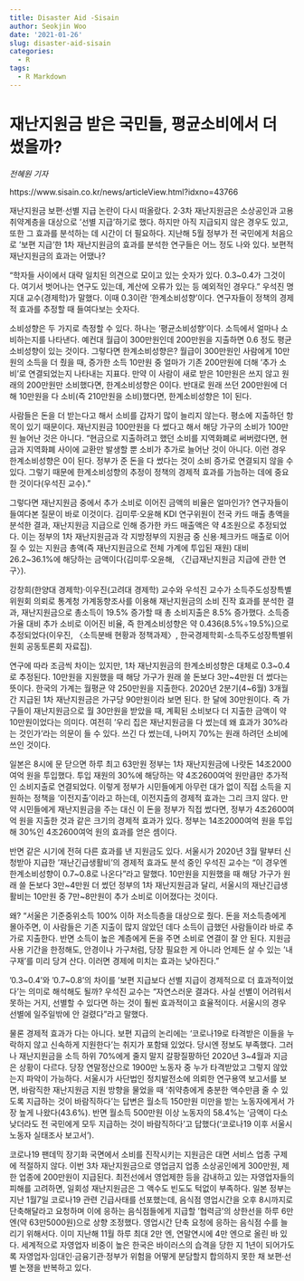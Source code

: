```yaml
---
title: Disaster Aid -Sisain
author: Seokjin Woo
date: '2021-01-26'
slug: disaster-aid-sisain
categories:
  - R
tags:
  - R Markdown
---
```


# 재난지원금 받은 국민들, 평균소비에서 더 썼을까?

*전혜원 기자*

https://www.sisain.co.kr/news/articleView.html?idxno=43766

재난지원금 보편·선별 지급 논란이 다시 떠올랐다. 2·3차 재난지원금은 소상공인과 고용 취약계층을 대상으로 ‘선별 지급’하기로 했다. 하지만 아직 지급되지 않은 경우도 있고, 또한 그 효과를 분석하는 데 시간이 더 필요하다. 지난해 5월 정부가 전 국민에게 처음으로 ‘보편 지급’한 1차 재난지원금의 효과를 분석한 연구들은 어느 정도 나와 있다. 보편적 재난지원금의 효과는 어땠나?


“학자들 사이에서 대략 일치된 의견으로 모이고 있는 숫자가 있다. 0.3~0.4가 그것이다. 여기서 벗어나는 연구도 있는데, 계산에 오류가 있는 등 예외적인 경우다.” 우석진 명지대 교수(경제학)가 말했다. 이때 0.3이란 ‘한계소비성향’이다. 연구자들이 정책의 경제적 효과를 추정할 때 들여다보는 숫자다.

소비성향은 두 가지로 측정할 수 있다. 하나는 ‘평균소비성향’이다. 소득에서 얼마나 소비하는지를 나타낸다. 예컨대 월급이 300만원인데 200만원을 지출하면 0.6 정도 평균소비성향이 있는 것이다. 그렇다면 한계소비성향은? 월급이 300만원인 사람에게 10만원의 소득을 더 줬을 때, 증가한 소득 10만원 중 얼마가 기존 200만원에 더해 ‘추가 소비’로 연결되었는지 나타내는 지표다. 만약 이 사람이 새로 받은 10만원은 쓰지 않고 원래의 200만원만 소비했다면, 한계소비성향은 0이다. 반대로 원래 쓰던 200만원에 더해 10만원을 다 소비(즉 210만원을 소비)했다면, 한계소비성향은 1이 된다.

사람들은 돈을 더 받는다고 해서 소비를 갑자기 많이 늘리지 않는다. 평소에 지출하던 항목이 있기 때문이다. 재난지원금 100만원을 다 썼다고 해서 해당 가구의 소비가 100만원 늘어난 것은 아니다. “현금으로 지출하려고 했던 소비를 지역화폐로 써버렸다면, 현금과 지역화폐 사이에 교환만 발생할 뿐 소비가 추가로 늘어난 것이 아니다. 이런 경우 한계소비성향은 0이 된다. 정부가 준 돈을 다 썼다는 것이 소비 증가로 연결되지 않을 수 있다. 그렇기 때문에 한계소비성향의 추정이 정책의 경제적 효과를 가늠하는 데에 중요한 것이다(우석진 교수).”

그렇다면 재난지원금 중에서 추가 소비로 이어진 금액의 비율은 얼마인가? 연구자들이 들여다본 질문이 바로 이것이다. 김미루·오윤해 KDI 연구위원이 전국 카드 매출 총액을 분석한 결과, 재난지원금 지급으로 인해 증가한 카드 매출액은 약 4조원으로 추정되었다. 이는 정부의 1차 재난지원금과 각 지방정부의 지원금 중 신용·체크카드 매출로 이어질 수 있는 지원금 총액(즉 재난지원금으로 전체 가계에 투입된 재원) 대비 26.2~36.1%에 해당하는 금액이다(김미루·오윤해, 〈긴급재난지원금 지급에 관한 연구〉).

강창희(한양대 경제학)·이우진(고려대 경제학) 교수와 우석진 교수가 소득주도성장특별위원회 의뢰로 통계청 가계동향조사를 이용해 재난지원금의 소비 진작 효과를 분석한 결과, 재난지원금으로 총소득이 19.5% 증가할 때 총 소비지출은 8.5% 증가했다. 소득증가율 대비 추가 소비로 이어진 비율, 즉 한계소비성향은 약 0.436(8.5%÷19.5%)으로 추정되었다(이우진, 〈소득분배 현황과 정책과제〉, 한국경제학회-소득주도성장특별위원회 공동토론회 자료집).

연구에 따라 조금씩 차이는 있지만, 1차 재난지원금의 한계소비성향은 대체로 0.3~0.4로 추정된다. 10만원을 지원했을 때 해당 가구가 원래 쓸 돈보다 3만~4만원 더 썼다는 뜻이다. 한국의 가계는 월평균 약 250만원을 지출한다. 2020년 2분기(4~6월) 3개월간 지급된 1차 재난지원금은 가구당 90만원이라 보면 된다. 한 달에 30만원이다. 즉 가구들이 재난지원금으로 월 30만원을 받았을 때, 계획된 소비보다 더 지출한 금액이 약 10만원이었다는 의미다. 여전히 ‘우리 집은 재난지원금을 다 썼는데 왜 효과가 30%라는 것인가’라는 의문이 들 수 있다. 쓰긴 다 썼는데, 나머지 70%는 원래 하려던 소비에 쓰인 것이다.


일본은 8시에 문 닫으면 하루 최고 63만원
정부는 1차 재난지원금에 나랏돈 14조2000여억 원을 투입했다. 투입 재원의 30%에 해당하는 약 4조2600여억 원만큼만 추가적인 소비지출로 연결되었다. 이렇게 정부가 시민들에게 아무런 대가 없이 직접 소득을 지원하는 정책을 ‘이전지출’이라고 하는데, 이전지출의 경제적 효과는 그리 크지 않다. 만약 시민들에게 재난지원금을 주는 대신 이 돈을 정부가 직접 썼다면, 정부가 4조2600여억 원을 지출한 것과 같은 크기의 경제적 효과가 있다. 정부는 14조2000여억 원을 투입해 30%인 4조2600여억 원의 효과를 얻은 셈이다.

반면 같은 시기에 전혀 다른 효과를 낸 지원금도 있다. 서울시가 2020년 3월 말부터 신청받아 지급한 ‘재난긴급생활비’의 경제적 효과도 분석 중인 우석진 교수는 “이 경우엔 한계소비성향이 0.7~0.8로 나온다”라고 말했다. 10만원을 지원했을 때 해당 가구가 원래 쓸 돈보다 3만~4만원 더 썼던 정부의 1차 재난지원금과 달리, 서울시의 재난긴급생활비는 10만원 중 7만~8만원이 추가 소비로 이어졌다는 것이다.

왜? “서울은 기준중위소득 100% 이하 저소득층을 대상으로 줬다. 돈을 저소득층에게 몰아주면, 이 사람들은 기존 지출이 많지 않았던 데다 소득이 급했던 사람들이라 바로 추가로 지출한다. 반면 소득이 높은 계층에게 돈을 주면 소비로 연결이 잘 안 된다. 지원금 사용 기간을 한정해도, 안경이나 가구처럼, 당장 필요한 게 아니라 언제든 살 수 있는 ‘내구재’를 미리 당겨 산다. 이러면 경제에 미치는 효과는 낮아진다.”

‘0.3~0.4’와 ‘0.7~0.8’의 차이를 ‘보편 지급보다 선별 지급이 경제적으로 더 효과적이었다’는 의미로 해석해도 될까? 우석진 교수는 “자연스러운 결과다. 사실 선별이 어려워서 못하는 거지, 선별할 수 있다면 하는 것이 훨씬 효과적이고 효율적이다. 서울시의 경우 선별에 일주일밖에 안 걸렸다”라고 말했다.

물론 경제적 효과가 다는 아니다. 보편 지급의 논리에는 ‘코로나19로 타격받은 이들을 누락하지 않고 신속하게 지원한다’는 취지가 포함돼 있었다. 당시엔 정보도 부족했다. 그러나 재난지원금을 소득 하위 70%에게 줄지 말지 갈팡질팡하던 2020년 3~4월과 지금은 상황이 다르다. 당장 연말정산으로 1900만 노동자 중 누가 타격받았고 그렇지 않았는지 파악이 가능하다. 서울시가 사단법인 정치발전소에 의뢰한 연구용역 보고서를 보면, 바람직한 재난지원금 지원 방향을 물었을 때 ‘취약층에게 충분한 액수만큼 줄 수 있도록 지급하는 것이 바람직하다’는 답변은 월소득 150만원 미만을 받는 노동자에게서 가장 높게 나왔다(43.6%). 반면 월소득 500만원 이상 노동자의 58.4%는 ‘금액이 다소 낮더라도 전 국민에게 모두 지급하는 것이 바람직하다’고 답했다(‘코로나19 이후 서울시 노동자 실태조사 보고서’).

코로나19 팬데믹 장기화 국면에서 소비를 진작시키는 지원금은 대면 서비스 업종 구제에 적절하지 않다. 이번 3차 재난지원금으로 영업금지 업종 소상공인에게 300만원, 제한 업종에 200만원이 지급된다. 최전선에서 영업제한 등을 감내하고 있는 자영업자들의 피해를 고려하면, 일회성 재난지원금은 그 액수도 빈도도 턱없이 부족하다. 일본 정부는 지난 1월7일 코로나19 관련 긴급사태를 선포했는데, 음식점 영업시간을 오후 8시까지로 단축해달라고 요청하며 이에 응하는 음식점들에게 지급할 ‘협력금’의 상한선을 하루 6만 엔(약 63만5000원)으로 상향 조정했다. 영업시간 단축 요청에 응하는 음식점 수를 늘리기 위해서다. 이미 지난해 11월 하루 최대 2만 엔, 연말연시에 4만 엔으로 올린 바 있다. 세계적으로 자영업자 비중이 높은 한국은 바이러스의 습격을 당한 지 1년이 되어가도록 자영업자·임대인·금융기관·정부가 위험을 어떻게 분담할지 합의하지 못한 채 보편·선별 논쟁을 반복하고 있다.
